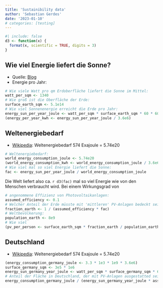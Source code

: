 ```yaml
---
title: 'Sustainibility data'
author: 'Sebastian Gerdes'
date: '2023-01-10'
# categories: [testing]
---
```


```r
#| include: false
d3 <- function(x) {
  format(x, scientific = TRUE, digits = 3)
}
```

## Wie viel Energie liefert die Sonne?

-   Quelle: [Blog](https://www.dlr.de/blogs/home/energie/frage-der-woche-wie-viel-energie-schickt-uns-die-sonne-jeden-tag.aspx)
-   Energie pro Jahr:

```r
# Wie viele Watt pro qm Erdoberfläche liefert die Sonne im Mittel:
watt_per_sqm <- 1340
# Wie groß ist die Oberfläche der Erde:
surface_earth_sqm <- 5.1e14
# Wie viel Sonnenenergie erreicht die Erde pro Jahr:
energy_sun_per_year_joule <- watt_per_sqm * surface_earth_sqm * 60 * 60 * 24 * 365.25
(energy_per_year_kwh <- energy_sun_per_year_joule / 3.6e6)
```

## Weltenergiebedarf

-   [Wikipedia](https://de.wikipedia.org/wiki/Weltenergiebedarf): Weltenergiebedarf 574 Exajoule = 5.74e20

```r
# Weltenergiebedarf:
world_energy_consumption_joule <- 5.74e20
(world_energy_consumption_kwh <- world_energy_consumption_joule / 3.6e6)
# Wie viel mal so viel Energie liefert die Sonne:
fac <- energy_sun_per_year_joule / world_energy_consumption_joule
```

Die Welt liefert also ca. `r d3(fac)` mal so viel Energie wie von den Menschen verbraucht wird. Bei einem Wirkungsgrad von

```r
# angenommene Effizienz von Photovoltaikanlagen:
assumed_efficiency <- 0.1
# Welcher Anteil der Erde müsste mit 'mittleren' PV-Anlagen bedeckt sein, um den Weltenergiebedarf mit PV-Anlagen abdecken zu können:
fraction_earth <- 1 / (assumed_efficiency * fac)
# Weltbevölkerung:
population_earth <- 8e9
# Wie viel 
(pv_per_person <- surface_earth_sqm * fraction_earth / population_earth)
```

## Deutschland

-   [Wikipedia](https://de.wikipedia.org/wiki/Weltenergiebedarf): Weltenergiebedarf 574 Exajoule = 5.74e20

```r
(energy_consumption_germany_joule <- 3.3 * 1e3 * 1e9 * 3.6e6)
surface_germany_sqm <- 3e5 * 1e6
energy_sun_germany_year_joule <- watt_per_sqm * surface_germany_sqm * 60 * 60 * 24 * 365.24
# Anteil der Fläche in Deutschland, der mit PV-Anlagen ausgestatted sein müsste:
energy_consumption_germany_joule / (energy_sun_germany_year_joule * assumed_efficiency)
```
